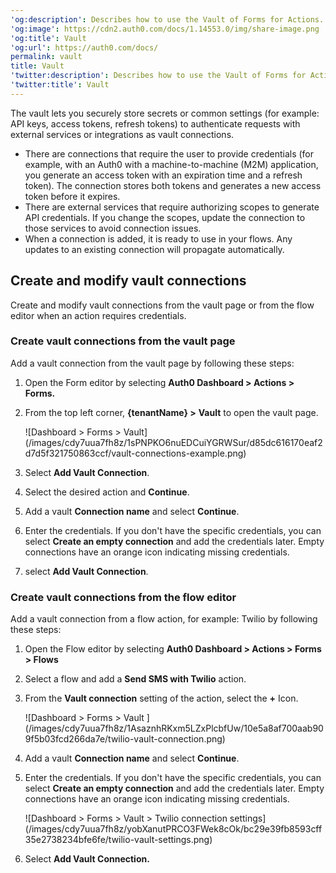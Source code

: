 ---
'og:description': Describes how to use the Vault of Forms for Actions.
'og:image': https://cdn2.auth0.com/docs/1.14553.0/img/share-image.png
'og:title': Vault
'og:url': https://auth0.com/docs/
permalink: vault
title: Vault
'twitter:description': Describes how to use the Vault of Forms for Actions.
'twitter:title': Vault
---
The vault lets you securely store secrets or common settings (for example: API keys, <Tooltip tip="Access Token: Authorization credential, in the form of an opaque string or JWT, used to access an API." cta="View Glossary" href="/docs/glossary?term=access+tokens">access tokens</Tooltip>, <Tooltip tip="Access Token: Authorization credential, in the form of an opaque string or JWT, used to access an API." cta="View Glossary" href="/docs/glossary?term=refresh+tokens">refresh tokens</Tooltip>) to authenticate requests with external services or integrations as vault connections.

<Callout icon="file-lines" color="#0EA5E9" iconType="regular">

* There are connections that require the user to provide credentials (for example, with an Auth0 with a machine-to-machine (M2M) application, you generate an access token with an expiration time and a refresh token). The connection stores both tokens and generates a new access token before it expires.
* There are external services that require authorizing scopes to generate API credentials. If you change the scopes, update the connection to those services to avoid connection issues.
* When a connection is added, it is ready to use in your flows. Any updates to an existing connection will propagate automatically.

</Callout>

## Create and modify vault connections

Create and modify vault connections from the vault page or from the flow editor when an action requires credentials.

### Create vault connections from the vault page

Add a vault connection from the vault page by following these steps:

1. Open the Form editor by selecting **Auth0 Dashboard > Actions > Forms.**
2. From the top left corner, **{tenantName} >** **Vault** to open the vault page.

   <Frame>![Dashboard > Forms > Vault](/images/cdy7uua7fh8z/1sPNPKO6nuEDCuiYGRWSur/d85dc616170eaf2d7d5f321750863ccf/vault-connections-example.png)</Frame>
3. Select **Add Vault Connection**.
4. Select the desired action and **Continue**.
5. Add a vault **Connection name** and select **Continue**.
6. Enter the credentials.
   If you don't have the specific credentials, you can select **Create an empty connection** and add the credentials later. Empty connections have an orange icon indicating missing credentials.
7. select **Add Vault Connection**.

### Create vault connections from the flow editor

Add a vault connection from a flow action, for example: Twilio by following these steps:

1. Open the Flow editor by selecting **Auth0 Dashboard > Actions > Forms > Flows**
2. Select a flow and add a **Send SMS with Twilio** action.
3. From the **Vault connection** setting of the action, select the **+** Icon.

   <Frame>![Dashboard > Forms > Vault ](/images/cdy7uua7fh8z/1AsaznhRKxm5LZxPlcbfUw/10e5a8af700aab909f5b03fcd266da7e/twilio-vault-connection.png)</Frame>
4. Add a vault **Connection name** and select **Continue**.
5. Enter the credentials.
   If you don't have the specific credentials, you can select **Create an empty connection** and add the credentials later. Empty connections have an orange icon indicating missing credentials.

   <Frame>![Dashboard > Forms > Vault > Twilio connection settings](/images/cdy7uua7fh8z/yobXanutPRCO3FWek8cOk/bc29e39fb8593cff35e2738234bfe6fe/twilio-vault-settings.png)</Frame>
6. Select **Add Vault Connection.**